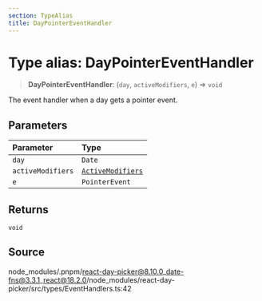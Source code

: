 ```yaml
---
section: TypeAlias
title: DayPointerEventHandler
---
```


# Type alias: DayPointerEventHandler

> **DayPointerEventHandler**: (`day`, `activeModifiers`, `e`) => `void`

The event handler when a day gets a pointer event.

## Parameters

| Parameter | Type |
| :------ | :------ |
| `day` | `Date` |
| `activeModifiers` | [`ActiveModifiers`](/docs/api/main/type-aliases/ActiveModifiers.mdx) |
| `e` | `PointerEvent` |

## Returns

`void`

## Source

node\_modules/.pnpm/react-day-picker@8.10.0\_date-fns@3.3.1\_react@18.2.0/node\_modules/react-day-picker/src/types/EventHandlers.ts:42
